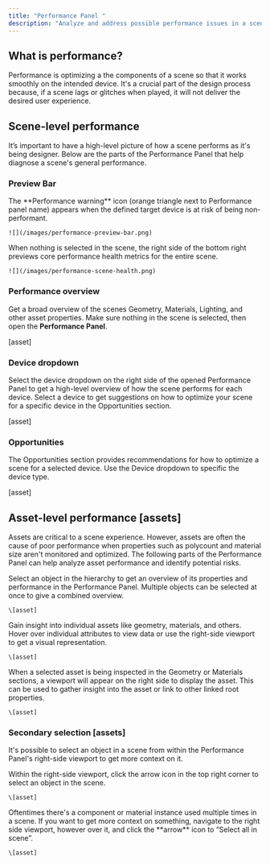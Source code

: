 ```yaml
---
title: "Performance Panel "
description: "Analyze and address possible performance issues in a scene to deliver the optimal device experience, every time."
---
```


## What is performance?&#x20;

Performance is optimizing a the components of a scene so that it works smoothly on the intended device. It's a crucial part of the design process because, if a scene lags or glitches when played, it will not deliver the desired user experience.&#x20;

## Scene-level performance&#x20;

It’s important to have a high-level picture of how a scene performs as it's being designer. Below are the parts of the Performance Panel that help diagnose a scene's general performance.&#x20;

### Preview Bar&#x20;

<Tabs>
  <Tab title="Performance warning">
    The **Performance warning** icon (orange triangle next to Performance panel name) appears when the defined target device is at risk of being non-performant.

    ![](/images/performance-preview-bar.png)
  </Tab>

  <Tab title="Scene health metrics">
    When nothing is selected in the scene, the right side of the bottom right previews core performance health metrics for the entire scene.

    ![](/images/performance-scene-health.png)
  </Tab>
</Tabs>

### Performance overview&#x20;

Get a broad overview of the scenes Geometry, Materials, Lighting, and other asset properties. Make sure nothing in the scene is selected, then open the **Performance Panel**.

\[asset]

### Device dropdown&#x20;

Select the device dropdown on the right side of the opened Performance Panel to get a high-level overview of how the scene performs for each device. Select a device to get suggestions on how to optimize your scene for a specific device in the Opportunities section.

\[asset]

### Opportunities&#x20;

The Opportunities section provides recommendations for how to optimize a scene for a selected device. Use the Device dropdown to specific the device type.

\[asset]

## Asset-level performance \[assets]

Assets are critical to a scene experience. However, assets are often the cause of poor performance when properties such as polycount and material size aren't monitored and optimized. The following parts of the Performance Panel can help analyze asset performance and identify potential risks.&#x20;

<Tabs>
  <Tab title="Object selection & overview">
    Select an object in the hierarchy to get an overview of its properties and performance in the Performance Panel. Multiple objects can be selected at once to give a combined overview.

    \[asset]
  </Tab>

  <Tab title="Object view">
    Gain insight into individual assets like geometry, materials, and others. Hover over individual attributes to view data or use the right-side viewport to get a visual representation.

    \[asset]
  </Tab>

  <Tab title="Right-side viewport">
    When a selected asset is being inspected in the Geometry or Materials sections, a viewport will appear on the right side to display the asset. This can be used to gather insight into the asset or link to other linked root properties.

    \[asset]
  </Tab>
</Tabs>

### Secondary selection \[assets]

It's possible to select an object in a scene from within the Performance Panel's right-side viewport to get more context on it.&#x20;

<Tabs>
  <Tab title="Object selection">
    Within the right-side viewport, click the arrow icon in the top right corner to select an object in the scene.

    \[asset]
  </Tab>

  <Tab title="Instance selection">
    Oftentimes there's a component or material instance used multiple times in a scene. If you want to get more context on something, navigate to the right side viewport, however over it, and click the  **arrow** icon to “Select all in scene”.

    \[asset]
  </Tab>
</Tabs>

###